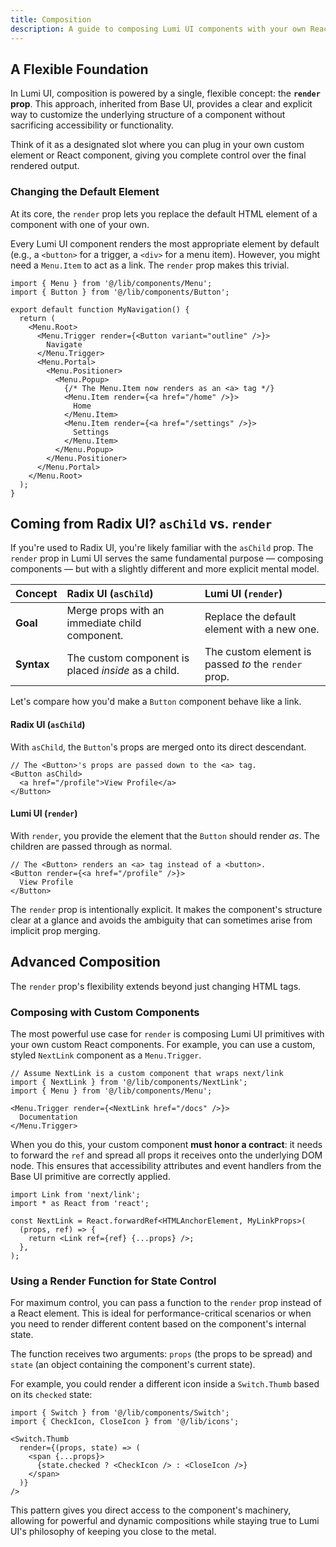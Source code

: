 ```yaml
---
title: Composition
description: A guide to composing Lumi UI components with your own React components and elements.
---
```


## A Flexible Foundation

In Lumi UI, composition is powered by a single, flexible concept: the **`render` prop**. This approach, inherited from Base UI, provides a clear and explicit way to customize the underlying structure of a component without sacrificing accessibility or functionality.

Think of it as a designated slot where you can plug in your own custom element or React component, giving you complete control over the final rendered output.

### Changing the Default Element

At its core, the `render` prop lets you replace the default HTML element of a component with one of your own.

Every Lumi UI component renders the most appropriate element by default (e.g., a `<button>` for a trigger, a `<div>` for a menu item). However, you might need a `Menu.Item` to act as a link. The `render` prop makes this trivial.

```tsx title="components/MyNavigation.tsx"
import { Menu } from '@/lib/components/Menu';
import { Button } from '@/lib/components/Button';

export default function MyNavigation() {
  return (
    <Menu.Root>
      <Menu.Trigger render={<Button variant="outline" />}>
        Navigate
      </Menu.Trigger>
      <Menu.Portal>
        <Menu.Positioner>
          <Menu.Popup>
            {/* The Menu.Item now renders as an <a> tag */}
            <Menu.Item render={<a href="/home" />}>
              Home
            </Menu.Item>
            <Menu.Item render={<a href="/settings" />}>
              Settings
            </Menu.Item>
          </Menu.Popup>
        </Menu.Positioner>
      </Menu.Portal>
    </Menu.Root>
  );
}
```

## Coming from Radix UI? `asChild` vs. `render`

If you're used to Radix UI, you're likely familiar with the `asChild` prop. The `render` prop in Lumi UI serves the same fundamental purpose — composing components — but with a slightly different and more explicit mental model.

| Concept | Radix UI (`asChild`) | Lumi UI (`render`) |
| :--- | :--- | :--- |
| **Goal** | Merge props with an immediate child component. | Replace the default element with a new one. |
| **Syntax** | The custom component is placed *inside* as a child. | The custom element is passed *to* the `render` prop. |

Let's compare how you'd make a `Button` component behave like a link.

#### Radix UI (`asChild`)

With `asChild`, the `Button`'s props are merged onto its direct descendant.

```tsx title="Radix UI Example"
// The <Button>'s props are passed down to the <a> tag.
<Button asChild>
  <a href="/profile">View Profile</a>
</Button>
```

#### Lumi UI (`render`)

With `render`, you provide the element that the `Button` should render *as*. The children are passed through as normal.

```tsx title="Lumi UI Example"
// The <Button> renders an <a> tag instead of a <button>.
<Button render={<a href="/profile" />}>
  View Profile
</Button>
```

The `render` prop is intentionally explicit. It makes the component's structure clear at a glance and avoids the ambiguity that can sometimes arise from implicit prop merging.

## Advanced Composition

The `render` prop's flexibility extends beyond just changing HTML tags.

### Composing with Custom Components

The most powerful use case for `render` is composing Lumi UI primitives with your own custom React components. For example, you can use a custom, styled `NextLink` component as a `Menu.Trigger`.

```tsx title="components/MyComponent.tsx"
// Assume NextLink is a custom component that wraps next/link
import { NextLink } from '@/lib/components/NextLink';
import { Menu } from '@/lib/components/Menu';

<Menu.Trigger render={<NextLink href="/docs" />}>
  Documentation
</Menu.Trigger>
```

When you do this, your custom component **must honor a contract**: it needs to forward the `ref` and spread all props it receives onto the underlying DOM node. This ensures that accessibility attributes and event handlers from the Base UI primitive are correctly applied.

```tsx title="components/NextLink.tsx" {5}
import Link from 'next/link';
import * as React from 'react';

const NextLink = React.forwardRef<HTMLAnchorElement, MyLinkProps>(
  (props, ref) => {
    return <Link ref={ref} {...props} />;
  },
);
```

### Using a Render Function for State Control

For maximum control, you can pass a function to the `render` prop instead of a React element. This is ideal for performance-critical scenarios or when you need to render different content based on the component's internal state.

The function receives two arguments: `props` (the props to be spread) and `state` (an object containing the component's current state).

For example, you could render a different icon inside a `Switch.Thumb` based on its `checked` state:

```tsx title="components/MySwitch.tsx"
import { Switch } from '@/lib/components/Switch';
import { CheckIcon, CloseIcon } from '@/lib/icons';

<Switch.Thumb
  render={(props, state) => (
    <span {...props}>
      {state.checked ? <CheckIcon /> : <CloseIcon />}
    </span>
  )}
/>
```

This pattern gives you direct access to the component's machinery, allowing for powerful and dynamic compositions while staying true to Lumi UI's philosophy of keeping you close to the metal.
